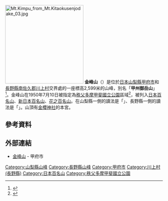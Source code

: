 [[File:Mt.Kimpu_from_Mt.Kitaokusenjodake_03.jpg|250px]]
'''金峰山'''（{{lang-ja|きんぷさん、きんぽうさん}}）是位於[[日本|日本]][[山梨縣|山梨縣]][[甲府市|甲府市]]和[[長野縣|長野縣]][[南佐久郡|南佐久郡]][[川上村_(長野縣)|川上村]]交界處的一座標高2,599米的山峰，別名「'''甲州御岳山'''」<ref>{{Cite web |url=https://www.city.kofu.yamanashi.jp/welcome/tokushu/kinpusan.html |title=信仰の山　金峰山 |publisher=甲府市 |accessdate=2017-03-12 |archive-date=2020-08-09 |archive-url=https://web.archive.org/web/20200809051756/https://www.city.kofu.yamanashi.jp/welcome/tokushu/kinpusan.html |dead-url=no }}</ref>。金峰山在1950年7月10日被指定為[[秩父多摩甲斐國立公園|秩父多摩甲斐國立公園]]區域<ref>{{Cite web |url=http://www.env.go.jp/park/chichibu/intro/files/area.pdf |title=秩父多摩甲斐国立公園の区域図 |format=PDF |publisher=[[環境省|環境省]] |accessdate=2011-11-23 |archive-date=2021-04-10 |archive-url=https://web.archive.org/web/20210410065448/http://www.env.go.jp/park/chichibu/intro/files/area.pdf |dead-url=no }}</ref>，被列入[[日本百名山|日本百名山]]、[[新日本百名山|新日本百名山]]、[[花之百名山|花之百名山]]。在山梨縣一側的讀法是「{{lang-ja|きんぷさん}}」、長野縣一側的讀法是「{{lang-ja|きんぽうさん}}」。山頂有[[金櫻神社|金櫻神社]]的本宮。
== 參考資料 ==
{{Reflist}}
==外部連結==
* [https://www.city.kofu.yamanashi.jp/welcome/tokushu/kinpusan.html 金峰山] {{Wayback|url=https://www.city.kofu.yamanashi.jp/welcome/tokushu/kinpusan.html |date=20200809051756 }} - 甲府市
{{Japan-geo-stub}}
{{日本百名山}}
{{DEFAULTSORT:Kinpusan}}
[[Category:山梨縣山峰|Category:山梨縣山峰]]
[[Category:長野縣山峰|Category:長野縣山峰]]
[[Category:甲府市|Category:甲府市]]
[[Category:川上村_(長野縣)|Category:川上村 (長野縣)]]
[[Category:日本百名山|Category:日本百名山]]
[[Category:秩父多摩甲斐國立公園|Category:秩父多摩甲斐國立公園]]